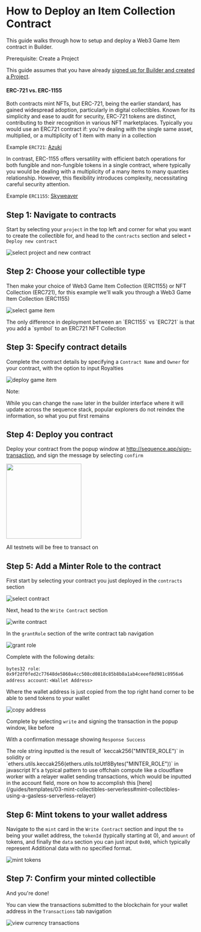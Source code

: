 
# How to Deploy an Item Collection Contract

This guide walks through how to setup and deploy a Web3 Game Item contract in Builder.

<Callout type="warning">
Prerequisite: Create a Project

This guide assumes that you have already [signed up for Builder and created a Project](/solutions/builder/getting-started).

</Callout>

#### ERC-721 vs. ERC-1155

Both contracts mint NFTs, but ERC-721, being the earlier standard, has gained widespread adoption, particularly in digital collectibles. Known for its simplicity and ease to audit for security, ERC-721 tokens are distinct, contributing to their recognition in various NFT marketplaces. Typically you would use an ERC721 contract if: you're dealing with the single same asset, multiplied, or a multiplicity of 1 item with many in a collection

Example `ERC721`: [Azuki](https://etherscan.io/token/0xed5af388653567af2f388e6224dc7c4b3241c544)

In contrast, ERC-1155 offers versatility with efficient batch operations for both fungible and non-fungible tokens in a single contract, where typically you would be dealing with a multiplicity of a many items to many quanties relationship. However, this flexibility introduces complexity, necessitating careful security attention.

Example `ERC1155`: [Skyweaver](https://polygonscan.com/token/0x631998e91476da5b870d741192fc5cbc55f5a52e)

## Step 1: Navigate to contracts

Start by selecting your `project` in the top left and corner for what you want to create the collectible for, and head to the `contracts` section and select `+ Deploy new contract`

![select project and new contract](/img/collectibles/deploy_new_contract.png)

## Step 2: Choose your collectible type

Then make your choice of Web3 Game Item Collection (ERC1155) or NFT Collection (ERC721), for this example we'll walk you through a Web3 Game Item Collection (ERC1155)

![select game item](/img/collectibles/select_web3_game_item.png)

<Callout type="warning">
  The only difference in deployment between an `ERC1155` vs `ERC721` is that you
  add a `symbol` to an ERC721 NFT Collection
</Callout>

## Step 3: Specify contract details

Complete the contract details by specifying a `Contract Name` and `Owner` for your contract, with the option to input Royalties

![deploy game item](/img/collectibles/deploy_game_item.png)

<Callout type="danger">

Note:

While you can change the `name` later in the builder interface where it will update across the sequence stack, popular explorers do not reindex the information, so what you put first remains

</Callout>

## Step 4: Deploy you contract

Deploy your contract from the popup window at http://sequence.app/sign-transaction, and sign the message by selecting `confirm`

<img src="/img/collectibles/sign_deploy_transaction.png" width="200" />

<Callout type="info">

All testnets will be free to transact on

</Callout>

## Step 5: Add a Minter Role to the contract

First start by selecting your contract you just deployed in the `contracts` section

![select contract](/img/collectibles/select_deployed_contract.png)

Next, head to the `Write Contract` section

![write contract](/img/collectibles/select_item_write_contract.png)

In the `grantRole` section of the write contract tab navigation

![grant role](/img/collectibles/grant_role_game_item.png)

Complete with the following details:

`bytes32 role`: `0x9f2df0fed2c77648de5860a4cc508cd0818c85b8b8a1ab4ceeef8d981c8956a6`
`address account`: `<Wallet Address>`

Where the wallet address is just copied from the top right hand corner to be able to send tokens to your wallet

![copy address](/img/collectibles/copy_address_game_item.png)

Complete by selecting `write` and signing the transaction in the popup window, like before

With a confirmation message showing `Response Success`

<Callout type="info">
  The role string inputted is the result of `keccak256("MINTER_ROLE")` in
  solidity or `ethers.utils.keccak256(ethers.utils.toUtf8Bytes("MINTER_ROLE"))`
  in javascript
</Callout>
<Callout type="tip">
  It's a typical pattern to use offchain compute like a cloudflare worker with a
  relayer wallet sending transactions, which would be inputted in the account
  field, more on how to accomplish this
  [here](/guides/templates/03-mint-collectibles-serverless#mint-collectibles-using-a-gasless-serverless-relayer)
</Callout>

## Step 6: Mint tokens to your wallet address

Navigate to the `mint` card in the `Write Contract` section and input the `to` being your wallet address, the `tokenId` (typically starting at 0), and `amount` of tokens, and finally the `data` section you can just input `0x00`, which typically represent Additional data with no specified format.

![mint tokens](/img/collectibles/mint_game_item.png)

## Step 7: Confirm your minted collectible

And you're done!

You can view the transactions submitted to the blockchain for your wallet address in the `Transactions` tab navigation

![view currency transactions](/img/collectibles/transactions_game_items.png)
